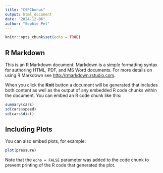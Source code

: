 ```yaml
---
title: "CSPCbonus"
output: html_document
date: "2024-12-06"
author: "Sophie Pel"
---
```


```r
knitr::opts_chunk$set(echo = TRUE)
```

## R Markdown

This is an R Markdown document. Markdown is a simple formatting syntax for authoring HTML, PDF, and MS Word documents. For more details on using R Markdown see <http://rmarkdown.rstudio.com>.

When you click the **Knit** button a document will be generated that includes both content as well as the output of any embedded R code chunks within the document. You can embed an R code chunk like this:

```r
summary(cars)
sd(cars$speed)
sd(cars$dist)
```

## Including Plots

You can also embed plots, for example:

```r
plot(pressure)

```

Note that the `echo = FALSE` parameter was added to the code chunk to prevent printing of the R code that generated the plot.
